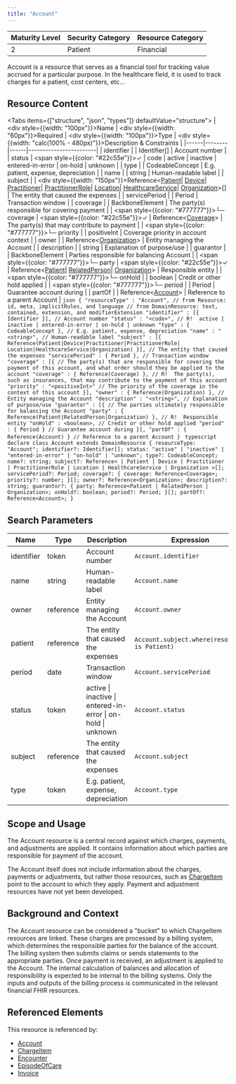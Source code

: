 ```yaml
---
title: "Account"
---
```


| Maturity Level | Security Category | Resource Category |
|----------------|------------------|-------------------|
| 2 | Patient | <div className="flex items-center gap-2"><DollarSign className="h-5 w-5 text-orange-500"/> Financial </div> |

Account is a resource that serves as a financial tool for tracking value accrued for a particular purpose. In the healthcare field, it is used to track charges for a patient, cost centers, etc...

## Resource Content
<Tabs items={["structure", "json", "types"]} defaultValue="structure">
  <Tab value="structure">
    | <div style={{width: "100px"}}>Name</div> | <div style={{width: "60px"}}>Required</div> | <div style={{width: "100px"}}>Type</div> | <div style={{width: "calc(100% - 480px)"}}>Description & Constraints</div> |
    |------|--------|------|------------------------|
    | identifier | | Identifier[] | Account number |
    | status | <span style={{color: "#22c55e"}}>✓</span> | code | active \| inactive \| entered-in-error \| on-hold \| unknown |
    | type | | CodeableConcept | E.g. patient, expense, depreciation |
    | name | | string | Human-readable label |
    | subject | | <div style={{width: "150px"}}>Reference\<[Patient](/fhir/resources/patient)\| [Device](/fhir/resources/device)\| [Practitioner](/fhir/resources/practitioner)\| [PractitionerRole](/fhir/resources/practitionerrole)\| [Location](/fhir/resources/location)\| [HealthcareService](/fhir/resources/healthcareservice)\| [Organization](/fhir/resources/organization)>[]</div> | The entity that caused the expenses |
    | servicePeriod | | Period | Transaction window |
    | coverage | | BackboneElement | The party(s) responsible for covering payment |
    | <span style={{color: "#777777"}}>└─ coverage</span> | <span style={{color: "#22c55e"}}>✓</span> | Reference\<[Coverage](/fhir/resources/coverage)> | The party(s) that may contribute to payment |
    | <span style={{color: "#777777"}}>└─ priority</span> | | positiveInt | Coverage priority in account context |
    | owner | | Reference\<[Organization](/fhir/resources/organization)> | Entity managing the Account |
    | description | | string | Explanation of purpose/use |
    | guarantor | | BackboneElement | Parties responsible for balancing Account |
    | <span style={{color: "#777777"}}>└─ party</span> | <span style={{color: "#22c55e"}}>✓</span> | Reference\<[Patient](/fhir/resources/patient)\| [RelatedPerson](/fhir/resources/relatedperson)\| [Organization](/fhir/resources/organization)> | Responsible entity |
    | <span style={{color: "#777777"}}>└─ onHold</span> | | boolean | Credit or other hold applied |
    | <span style={{color: "#777777"}}>└─ period</span> | | Period | Guarantee account during |
    | partOf | | Reference\<[Account](/fhir/resources/account)> | Reference to a parent Account |
  </Tab>
  <Tab value="json">
    ```json
{
    "resourceType" : "Account",
    // from Resource: id, meta, implicitRules, and language
    // from DomainResource: text, contained, extension, and modifierExtension
    "identifier" : [{ Identifier }], // Account number
    "status" : "<code>", // R!  active | inactive | entered-in-error | on-hold | unknown
    "type" : { CodeableConcept }, // E.g. patient, expense, depreciation
    "name" : "<string>", // Human-readable label
    "subject" : [{ Reference(Patient|Device|Practitioner|PractitionerRole|
    Location|HealthcareService|Organization) }], // The entity that caused the expenses
    "servicePeriod" : { Period }, // Transaction window
    "coverage" : [{ // The party(s) that are responsible for covering the payment of this account, and what order should they be applied to the account
        "coverage" : { Reference(Coverage) }, // R!  The party(s), such as insurances, that may contribute to the payment of this account
        "priority" : "<positiveInt>" // The priority of the coverage in the context of this account
    }],
    "owner" : { Reference(Organization) }, // Entity managing the Account
    "description" : "<string>", // Explanation of purpose/use
    "guarantor" : [{ // The parties ultimately responsible for balancing the Account
        "party" : { Reference(Patient|RelatedPerson|Organization) }, // R!  Responsible entity
        "onHold" : <boolean>, // Credit or other hold applied
        "period" : { Period } // Guarantee account during
    }],
    "partOf" : { Reference(Account) } // Reference to a parent Account
}
        ```
  </Tab>
  <Tab value="types">
    ```typescript
  declare class Account extends DomainResource {
        resourceType: "Account";
        identifier?: Identifier[];
        status: "active" | "inactive" | "entered-in-error" | "on-hold" | "unknown";
        type?: CodeableConcept;
        name?: string;
        subject?: Reference<
            | Patient
            | Device
            | Practitioner
            | PractitionerRole
            | Location
            | HealthcareService
            | Organization
        >[];
        servicePeriod?: Period;
        coverage?: {
            coverage: Reference<Coverage>;
            priority?: number;
        }[];
        owner?: Reference<Organization>;
        description?: string;
        guarantor?: {
            party: Reference<Patient | RelatedPerson | Organization>;
            onHold?: boolean;
            period?: Period;
        }[];
        partOf?: Reference<Account>;
        }
    ```
  </Tab>
</Tabs>

## Search Parameters
| Name | Type | Description | Expression |
|------|------|-------------|------------|
| identifier | token | Account number | `Account.identifier` |
| name | string | Human-readable label | `Account.name` |
| owner | reference | Entity managing the Account | `Account.owner` |
| patient | reference | The entity that caused the expenses | `Account.subject.where(resolve() is Patient)` |
| period | date | Transaction window | `Account.servicePeriod` |
| status | token | active \| inactive \| entered-in-error \| on-hold \| unknown | `Account.status` |
| subject | reference | The entity that caused the expenses | `Account.subject` |
| type | token | E.g. patient, expense, depreciation | `Account.type` |

## Scope and Usage
The Account resource is a central record against which charges, payments, and adjustments are applied. It contains information about which parties are responsible for payment of the account.

The Account itself does not include information about the charges, payments or adjustments, but rather those resources, such as [ChargeItem](/fhir/resources/chargeitem) point to the account to which they apply. Payment and adjustment resources have not yet been developed.

## Background and Context
The Account resource can be considered a "bucket" to which ChargeItem resources are linked. These charges are processed by a billing system, which determines the responsible parties for the balance of the account. The billing system then submits claims or sends statements to the appropriate parties. Once payment is received, an adjustment is applied to the Account. The internal calculation of balances and allocation of responsibility is expected to be internal to the billing systems. Only the inputs and outputs of the billing process is communicated in the relevant financial FHIR resources.

## Referenced Elements
This resource is referenced by:
- [Account](/fhir/resources/account)
- [ChargeItem](/fhir/resources/chargeitem)
- [Encounter](/fhir/resources/encounter)
- [EpisodeOfCare](/fhir/resources/episodeofcare)
- [Invoice](/fhir/resources/invoice)

